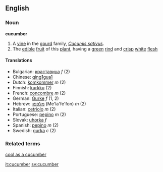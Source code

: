 ==English==
===Noun===
'''cucumber'''
{{wikipedia}}
# A [[vine]] in the [[gourd]] family, ''[[Cucumis sativus]]''.
# The [[edible]] [[fruit]] of this [[plant]], having a [[green]] [[rind]] and [[crisp]] [[white]] [[flesh]]

====Translations====
*Bulgarian: [[краставица]] ''f'' (2)
*Chinese: [[qing1gua1]]
*Dutch: [[komkommer]] ''m'' (2)
*Finnish: [[kurkku]] (2)
*French: [[concombre]] ''m'' (2)
*German: [[Gurke]] ''f'' (1, 2)
*Hebrew: [[מלפפון]] (Me'la'fe'fon) ''m'' (2)
*Italian: [[cetriolo]] ''m'' (2)
*Portuguese: [[pepino#Portuguese|pepino]] ''m'' (2)
*Slovak: [[uhorka#Slovak|uhorka]] ''f''
*Spanish: [[pepino#Spanish|pepino]] ''m'' (2)
*Swedish: [[gurka]] ''c'' (2)

===Related terms===
[[cool as a cucumber]]

[[it:cucumber]]
[[sv:cucumber]]